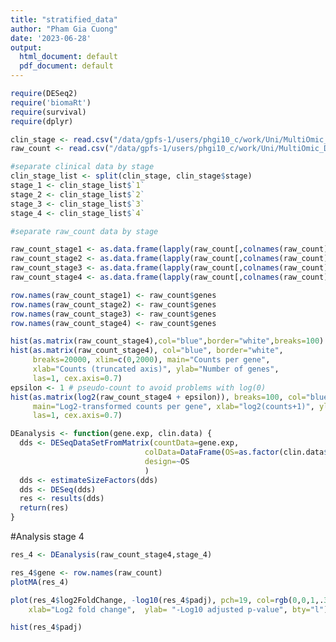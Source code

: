 ```yaml
---
title: "stratified_data"
author: "Pham Gia Cuong"
date: '2023-06-28'
output:
  html_document: default
  pdf_document: default
---
```

```r
require(DESeq2)
require('biomaRt')
require(survival)
require(dplyr)
```

```r
clin_stage <- read.csv("/data/gpfs-1/users/phgi10_c/work/Uni/MultiOmic_Datascience/results/gene_exp_analysis/clinical.csv",header=TRUE,sep="\t")
raw_count <- read.csv("/data/gpfs-1/users/phgi10_c/work/Uni/MultiOmic_Datascience/results/gene_exp_analysis/count_data.csv",header=TRUE,sep = "\t")
```


```r
#separate clinical data by stage
clin_stage_list <- split(clin_stage, clin_stage$stage)
stage_1 <- clin_stage_list$`1`
stage_2 <- clin_stage_list$`2`
stage_3 <- clin_stage_list$`3`
stage_4 <- clin_stage_list$`4`

#separate raw_count data by stage

raw_count_stage1 <- as.data.frame(lapply(raw_count[,colnames(raw_count) %in% stage_1$sample], as.integer))
raw_count_stage2 <- as.data.frame(lapply(raw_count[,colnames(raw_count) %in% stage_2$sample], as.integer)) 
raw_count_stage3 <- as.data.frame(lapply(raw_count[,colnames(raw_count) %in% stage_3$sample], as.integer)) 
raw_count_stage4 <- as.data.frame(lapply(raw_count[,colnames(raw_count) %in% stage_4$sample], as.integer)) 

row.names(raw_count_stage1) <- raw_count$genes
row.names(raw_count_stage2) <- raw_count$genes
row.names(raw_count_stage3) <- raw_count$genes
row.names(raw_count_stage4) <- raw_count$genes
```

```r
hist(as.matrix(raw_count_stage4),col="blue",border="white",breaks=100)
hist(as.matrix(raw_count_stage4), col="blue", border="white",
     breaks=20000, xlim=c(0,2000), main="Counts per gene",
     xlab="Counts (truncated axis)", ylab="Number of genes", 
     las=1, cex.axis=0.7)
epsilon <- 1 # pseudo-count to avoid problems with log(0)
hist(as.matrix(log2(raw_count_stage4 + epsilon)), breaks=100, col="blue", border="white",
     main="Log2-transformed counts per gene", xlab="log2(counts+1)", ylab="Number of genes", 
     las=1, cex.axis=0.7)
```


```r
DEanalysis <- function(gene.exp, clin.data) {
  dds <- DESeqDataSetFromMatrix(countData=gene.exp,
                              colData=DataFrame(OS=as.factor(clin.data$OS)),
                              design=~OS
                              )
  dds <- estimateSizeFactors(dds)
  dds <- DESeq(dds)
  res <- results(dds)
  return(res)
}
```

#Analysis stage 4
```r
res_4 <- DEanalysis(raw_count_stage4,stage_4)

```
```r
res_4$gene <- row.names(raw_count)
plotMA(res_4)
```

```r
plot(res_4$log2FoldChange, -log10(res_4$padj), pch=19, col=rgb(0,0,1,.3), xlim=c(-6,6),
    xlab="Log2 fold change",  ylab= "-Log10 adjusted p-value", bty="l")
```
```r
hist(res_4$padj)
```
```r
```


